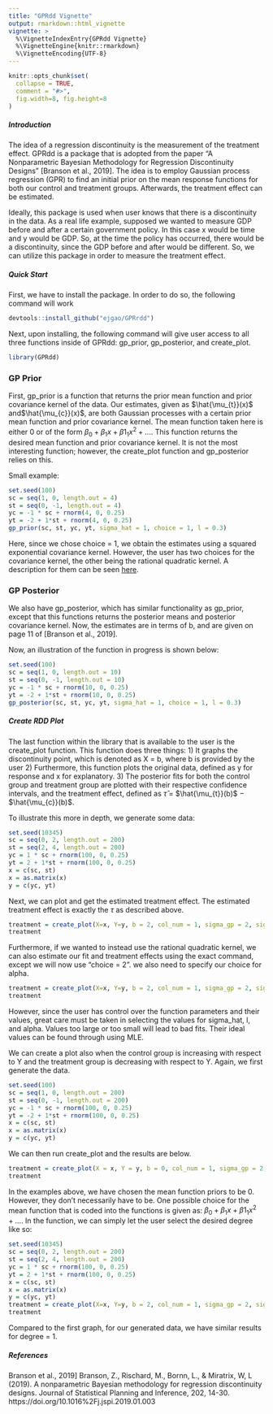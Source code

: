 ```yaml
---
title: "GPRdd Vignette"
output: rmarkdown::html_vignette
vignette: >
  %\VignetteIndexEntry{GPRdd Vignette}
  %\VignetteEngine{knitr::rmarkdown}
  %\VignetteEncoding{UTF-8}
---
```


```r
knitr::opts_chunk$set(
  collapse = TRUE,
  comment = "#>",
  fig.width=8, fig.height=8
)
```


##### Introduction #####
The idea of a regression discontinuity is the measurement of the treatment effect. 
GPRdd is a package that is adopted from the paper "A Nonparametric Bayesian Methodology for
Regression Discontinuity Designs" [Branson et al., 2019]. The idea is to employ Gaussian process regression (GPR) to find an initial prior on the mean response functions for both our control and treatment groups. Afterwards, the treatment effect can be estimated. 

Ideally, this package is used when user knows that there is a discontinuity in the data. As a real life example, supposed we wanted to measure GDP before and after a certain government policy. In this case x would be time and y would be GDP. So, at the time the policy has occurred, there would be a discontinuity, since the GDP before and after would be different. So, we can utilize this package in order to measure the treatment effect. 

##### Quick Start #####

First, we have to install the package. In order to do so, the following command will work
```r
devtools::install_github("ejgao/GPRrdd")
```

Next, upon installing, the following command will give user access to all three functions inside of GPRdd: gp_prior, gp_posterior, and create_plot.
```r
library(GPRdd)
```

### GP Prior ###
First, gp_prior is a function that returns the prior mean function and prior covariance kernel of the data. Our estimates, given as $\hat{\mu_{t}}(x)$ and$\hat{\mu_{c}}(x)$, are both Gaussian processes with a certain prior mean function and prior covariance kernel. The mean function taken here is either 0 or of the form $\beta_0 + \beta_1x + \beta1_1x^2 + ...$. This function returns the desired mean function and prior covariance kernel. It is not the most interesting function; however, the create_plot function and gp_posterior relies on this.

Small example: 

```r
set.seed(100)
sc = seq(1, 0, length.out = 4)
st = seq(0, -1, length.out = 4)
yc = -1 * sc + rnorm(4, 0, 0.25)
yt = -2 + 1*st + rnorm(4, 0, 0.25)
gp_prior(sc, st, yc, yt, sigma_hat = 1, choice = 1, l = 0.3)
```

Here, since we chose choice = 1, we obtain the estimates using a squared exponential covariance kernel. However, the user has two choices for the covariance kernel, the other being the rational quadratic kernel. A description for them can be seen [here](https://www.cs.toronto.edu/~duvenaud/cookbook/).

### GP Posterior ###
We also have gp_posterior, which has similar functionality as gp_prior, except that this functions returns the posterior means and posterior covariance kernel. Now, the estimates are in terms of b, and are given on page 11 of [Branson et al., 2019].

Now, an illustration of the function in progress is shown below:
```r
set.seed(100)
sc = seq(1, 0, length.out = 10)
st = seq(0, -1, length.out = 10)
yc = -1 * sc + rnorm(10, 0, 0.25)
yt = -2 + 1*st + rnorm(10, 0, 0.25)
gp_posterior(sc, st, yc, yt, sigma_hat = 1, choice = 1, l = 0.3)
```



##### Create RDD Plot #####
The last function within the library that is available to the user is the create_plot function. This function does three things: 
1) It graphs the discontinuity point, which is denoted as X = b, where b is provided by the user
2) Furthermore, this function plots the original data, defined as y for response and x for explanatory.
3) The posterior fits for both the control group and treatment group are plotted with their respective confidence intervals, and the treatment effect, defined as $\hat{\tau}$ =  $\hat{\mu_{t}}(b)$ − $\hat{\mu_{c}}(b)$. 


To illustrate this more in depth, we generate some data: 

```r
set.seed(10345)
sc = seq(0, 2, length.out = 200)
st = seq(2, 4, length.out = 200)
yc = 1 * sc + rnorm(100, 0, 0.25)
yt = 2 + 1*st + rnorm(100, 0, 0.25)
x = c(sc, st)
x = as.matrix(x)
y = c(yc, yt)
```


Next, we can plot and get the estimated treatment effect. The estimated treatment effect is exactly the $\tau$ as described above.
```r
treatment = create_plot(X=x, Y=y, b = 2, col_num = 1, sigma_gp = 2, sigma_hat = 1.2, choice = 1, l = 0.7)
treatment
```


Furthermore, if we wanted to instead use the rational quadratic kernel, we can also estimate our fit and treatment effects using the exact command, except we will now use "choice = 2". we also need to specify our choice for alpha.

```r
treatment = create_plot(X=x, Y=y, b = 2, col_num = 1, sigma_gp = 2, sigma_hat = 1.2, choice = 2, l = 0.7, alpha = 0.3)
treatment
```

However, since the user has control over the function parameters and their values, great care must be taken in selecting the values for sigma_hat, l, and alpha. Values too large or too small will lead to bad fits. Their ideal values can be found through using MLE. 

We can create a plot also when the control group is increasing with respect to Y and the treatment group is decreasing with respect to Y. Again, we first generate the data.

```r
set.seed(100)
sc = seq(1, 0, length.out = 200)
st = seq(0, -1, length.out = 200)
yc = -1 * sc + rnorm(100, 0, 0.25)
yt = -2 + 1*st + rnorm(100, 0, 0.25)
x = c(sc, st)
x = as.matrix(x)
y = c(yc, yt)
```

We can then run create_plot and the results are below.

```r
treatment = create_plot(X = x, Y = y, b = 0, col_num = 1, sigma_gp = 2, l = 0.7, sigma_hat = 1.3)
treatment
```

In the examples above, we have chosen the mean function priors to be 0. However, they don't necessarily have to be. One possible choice for the mean function that is coded into the functions is given as: 
$\beta_0 + \beta_1x + \beta1_1x^2 + ...$. In the function, we can simply let the user select the desired degree like so:

```r
set.seed(10345)
sc = seq(0, 2, length.out = 200)
st = seq(2, 4, length.out = 200)
yc = 1 * sc + rnorm(100, 0, 0.25)
yt = 2 + 1*st + rnorm(100, 0, 0.25)
x = c(sc, st)
x = as.matrix(x)
y = c(yc, yt)
treatment = create_plot(X=x, Y=y, b = 2, col_num = 1, sigma_gp = 2, sigma_hat = 1.2, choice = 1, l = 0.7, degree = 1)
treatment
```

Compared to the first graph, for our generated data, we have similar results for degree = 1.


##### References #####
Branson et al., 2019] Branson, Z., Rischard, M., Bornn, L., & Miratrix, W, L (2019). A nonparametric Bayesian methodology for regression discontinuity designs. Journal of Statistical Planning and Inference, 202, 14-30. https://doi.org/10.1016%2Fj.jspi.2019.01.003

